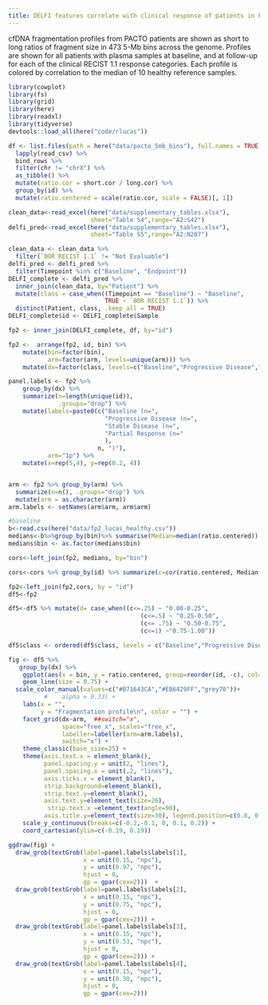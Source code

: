 ```yaml
---
title: DELFI features correlate with clinical response of patients in PACTO cohort
---
```



cfDNA fragmentation profiles from PACTO patients are shown as short to long ratios of fragment size in 473 5-Mb bins across the genome. Profiles are shown for all patients with plasma samples at baseline, and at follow-up for each of the clinical RECIST 1.1 response categories. Each profile is colored by correlation to the median of 10 healthy reference samples.  


```r
library(cowplot)
library(fs)
library(grid)
library(here)
library(readxl)
library(tidyverse)
devtools::load_all(here("code/rlucas"))
```


```r
df <- list.files(path = here("data/pacto_5mb_bins"), full.names = TRUE) %>%
  lapply(read_csv) %>%
  bind_rows %>%
  filter(chr != "chrX") %>%
  as_tibble() %>%
  mutate(ratio.cor = short.cor / long.cor) %>%
  group_by(id) %>%
  mutate(ratio.centered = scale(ratio.cor, scale = FALSE)[, 1])

clean_data<-read_excel(here("data/supplementary_tables.xlsx"),
                       sheet="Table S4",range="A2:S42")
delfi_pred<-read_excel(here("data/supplementary_tables.xlsx"),
                       sheet="Table S5",range="A2:N207")
```

```r
clean_data <- clean_data %>%
  filter(`BOR RECIST 1.1` != "Not Evaluable")
delfi_pred <- delfi_pred %>%
  filter(Timepoint %in% c("Baseline", "Endpoint"))
DELFI_complete <- delfi_pred %>%
  inner_join(clean_data, by="Patient") %>%
  mutate(class = case_when((Timepoint == "Baseline") ~ "Baseline",
                           TRUE ~ `BOR RECIST 1.1`)) %>%
  distinct(Patient, class, .keep_all = TRUE)
DELFI_complete$id <- DELFI_complete$Sample

fp2 <- inner_join(DELFI_complete, df, by="id")

fp2 <-  arrange(fp2, id, bin) %>%
    mutate(bin=factor(bin),
           arm=factor(arm, levels=unique(arm))) %>%
    mutate(dx=factor(class, levels=c("Baseline","Progressive Disease","Stable Disease","Partial Response")))

panel.labels <- fp2 %>%
    group_by(dx) %>%
    summarize(n=length(unique(id)),
              .groups="drop") %>%
    mutate(labels=paste0(c("Baseline (n=",
                           "Progressive Disease (n=",
                           "Stable Disease (n=", 
                           "Partial Response (n="
                           ),
                         n, ")"),
           arm="1p") %>%
    mutate(x=rep(5,4), y=rep(0.2, 4))


arm <- fp2 %>% group_by(arm) %>%
  summarize(n=n(), .groups="drop") %>%
  mutate(arm = as.character(arm))
arm.labels <- setNames(arm$arm, arm$arm)
```

```r
#baseline
b<-read.csv(here("data/fp2_lucas_healthy.csv"))
medians<-b%>%group_by(bin)%>% summarise(Median=median(ratio.centered))
medians$bin <- as.factor(medians$bin)

cors<-left_join(fp2, medians, by="bin")

cors<-cors %>% group_by(id) %>% summarize(c=cor(ratio.centered, Median, method="spearman"))

fp2<-left_join(fp2,cors, by = "id")
df5<-fp2

df5<-df5 %>% mutate(d= case_when((c<=.25) ~ "0.00-0.25",
                                     (c<=.5) ~ "0.25-0.50",
                                     (c<= .75) ~ "0.50-0.75",
                                     (c<=1) ~"0.75-1.00"))

df5$class <- ordered(df5$class, levels = c("Baseline","Progressive Disease" , "Stable Disease","Partial Response"))
```


```r
fig <- df5 %>%
   group_by(dx) %>%
    ggplot(aes(x = bin, y = ratio.centered, group=reorder(id, -c), col=d))+
    geom_line(size = 0.75) + 
  scale_color_manual(values=c("#B71643CA","#EB6429FF","grey70"))+
          #    alpha = 0.33) +
    labs(x = "",
         y = "Fragmentation profile\n", color = "") +
    facet_grid(dx~arm,  ##switch="x",
               space="free_x", scales="free_x",
               labeller=labeller(arm=arm.labels),
               switch="x") +    
    theme_classic(base_size=25) +
    theme(axis.text.x = element_blank(),
          panel.spacing.y = unit(2, "lines"),
          panel.spacing.x = unit(.2, "lines"),
          axis.ticks.x = element_blank(),
          strip.background=element_blank(),
          strip.text.y=element_blank(),
          axis.text.y=element_text(size=26),
           strip.text.x =element_text(angle=90),
          axis.title.y=element_text(size=30), legend.position=c(0.8, 0.95), legend.direction="horizontal") +
    scale_y_continuous(breaks=c(-0.2,-0.1, 0, 0.1, 0.2)) +
    coord_cartesian(ylim=c(-0.19, 0.19))

ggdraw(fig) +
  draw_grob(textGrob(label=panel.labels$labels[1],
                     x = unit(0.15, "npc"),
                     y = unit(0.97, "npc"),
                     hjust = 0,
                     gp = gpar(cex=2)))  +
  draw_grob(textGrob(label=panel.labels$labels[2],
                     x = unit(0.15, "npc"),
                     y = unit(0.75, "npc"),
                     hjust = 0,
                     gp = gpar(cex=2))) +
  draw_grob(textGrob(label=panel.labels$labels[3],
                     x = unit(0.15, "npc"),
                     y = unit(0.53, "npc"),
                     hjust = 0,
                     gp = gpar(cex=2))) + 
  draw_grob(textGrob(label=panel.labels$labels[4],
                     x = unit(0.15, "npc"),
                     y = unit(0.30, "npc"),
                     hjust = 0,
                     gp = gpar(cex=2)))
```
